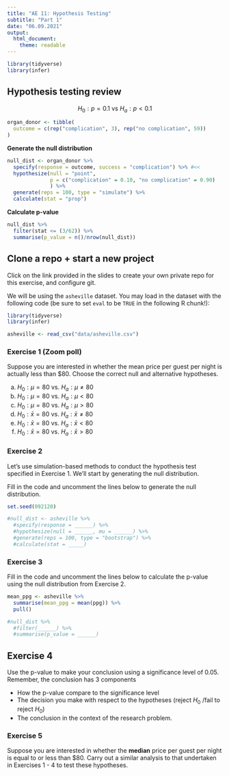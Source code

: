 ```yaml
---
title: "AE 11: Hypothesis Testing"
subtitle: "Part 1"
date: "06.09.2021"
output: 
  html_document:
    theme: readable
---
```


```r
library(tidyverse)
library(infer)
```



## Hypothesis testing review

$$H_0: p = 0.1 \text{ vs }H_a: p < 0.1$$

```r
organ_donor <- tibble(
  outcome = c(rep("complication", 3), rep("no complication", 59))
)
```

**Generate the null distribution**

```r
null_dist <- organ_donor %>%
  specify(response = outcome, success = "complication") %>% #<<
  hypothesize(null = "point", 
              p = c("complication" = 0.10, "no complication" = 0.90) 
              ) %>% 
  generate(reps = 100, type = "simulate") %>% 
  calculate(stat = "prop")
```

**Calculate p-value**

```r
null_dist %>%
  filter(stat <= (3/62)) %>%
  summarise(p_value = n()/nrow(null_dist))
```


## Clone a repo + start a new project

Click on the link provided in the slides to create your own private repo for 
this exercise, and configure git.

We will be using the `asheville` dataset. You may load in the dataset with the
following code (be sure to set `eval` to be `TRUE` in the following R chunk!):

```r
library(tidyverse)
library(infer)
```


```r
asheville <- read_csv("data/asheville.csv")
```

### Exercise 1 (Zoom poll)

Suppose you are interested in whether the mean price per guest per night is actually less than $80. Choose the correct null and alternative hypotheses.

a. $H_0: \mu = 80 \text{ vs. }H_a: \mu \neq 80$
b. $H_0: \mu = 80 \text{ vs. }H_a: \mu < 80$
c. $H_0: \mu = 80 \text{ vs. }H_a: \mu > 80$
d. $H_0: \bar{x} = 80 \text{ vs. }H_a: \bar{x}  \neq 80$
e. $H_0: \bar{x} = 80 \text{ vs. }H_a: \bar{x}  < 80$
f. $H_0: \bar{x} = 80 \text{ vs. }H_a: \bar{x}  > 80$


### Exercise 2

Let's use simulation-based methods to conduct the hypothesis test specified in Exercise 1. We'll start by generating the null distribution. 

Fill in the code and uncomment the lines below to generate the null distribution. 

```r
set.seed(092120)
```


```r
#null_dist <- asheville %>%
  #specify(response = ______) %>%
  #hypothesize(null = ______, mu = ______) %>%
  #generate(reps = 100, type = "bootstrap") %>%
  #calculate(stat = _____)
```

### Exercise 3

Fill in the code and uncomment the lines below to calculate the p-value using the null distribution from Exercise 2.

```r
mean_ppg <- asheville %>% 
  summarise(mean_ppg = mean(ppg)) %>%
  pull()
```

```r
#null_dist %>%
  #filter(______) %>%
  #summarise(p_value = ______)
```

## Exercise 4 

Use the p-value to make your conclusion using a significance level of 0.05. Remember, the conclusion has 3 components 

- How the p-value compare to the significance level 
- The decision you make with respect to the hypotheses (reject $H_0$ /fail to reject $H_0$)
- The conclusion in the context of the research problem. 

### Exercise 5

Suppose you are interested in whether the **median** price per guest per night is
equal to or less than $80. Carry out a similar analysis to that
undertaken in Exercises 1 - 4 to test these hypotheses. 
